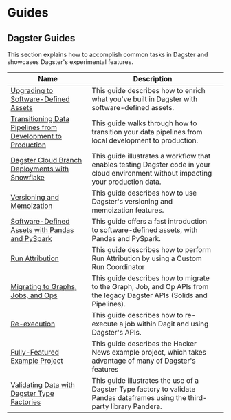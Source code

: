 # Guides

## Dagster Guides

This section explains how to accomplish common tasks in Dagster and showcases Dagster's experimental features.

| Name                                                                                                        | Description                                                                                                                           |   |
| ----------------------------------------------------------------------------------------------------------- | ------------------------------------------------------------------------------------------------------------------------------------- | - |
| [Upgrading to Software-Defined Assets](/guides/dagster/enriching-with-software-defined-assets)              | This guide describes how to enrich what you've built in Dagster with software-defined assets.                                         |   |
| [Transitioning Data Pipelines from Development to Production](/guides/dagster/local-to-production-tutorial) | This guide walks through how to transition your data pipelines from local development to production.                                  |   |
| [Dagster Cloud Branch Deployments with Snowflake](/guides/dagster/branch-depl-with-snowflake)               | This guide illustrates a workflow that enables testing Dagster code in your cloud environment without impacting your production data. |   |
| [Versioning and Memoization](/guides/dagster/memoization)                                                   | This guide describes how to use Dagster's versioning and memoization features. <Experimental />                                       |   |
| [Software-Defined Assets with Pandas and PySpark](/guides/dagster/software-defined-assets)                  | This guide offers a fast introduction to software-defined assets, with Pandas and PySpark.                                            |   |
| [Run Attribution](/guides/dagster/run-attribution)                                                          | This guide describes how to perform Run Attribution by using a Custom Run Coordinator <Experimental />                                |   |
| [Migrating to Graphs, Jobs, and Ops](/guides/dagster/graph_job_op)                                          | This guide describes how to migrate to the Graph, Job, and Op APIs from the legacy Dagster APIs (Solids and Pipelines).               |   |
| [Re-execution](/guides/dagster/re-execution)                                                                | This guide describes how to re-execute a job within Dagit and using Dagster's APIs.                                                   |   |
| [Fully-Featured Example Project](/guides/dagster/example_project)                                           | This guide describes the Hacker News example project, which takes advantage of many of Dagster's features                             |   |
| [Validating Data with Dagster Type Factories](/guides/dagster/dagster_type_factories)                       | This guide illustrates the use of a Dagster Type factory to validate Pandas dataframes using the third-party library Pandera.         |   |
